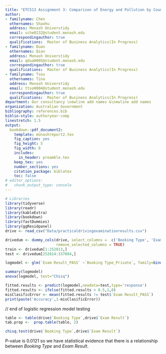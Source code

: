 ```yaml
---
title: "ETC513 Assignment 3: Comparison of Energy and Pollution by Country"
author:
- familyname: Chen
  othernames: Shaohu
  address: Monash Universtidy
  email: sche0232@student.monash.edu
  correspondingauthor: true
  qualifications:  Master of Business Analytics(In Progress)
- familyname: Duan
  othernames: Qian
  address: Monash Universtidy
  email: qdua0005@student.monash.edu
  correspondingauthor: true
  qualifications:  Master of Business Analytics(In Progress)
- familyname: Tsou
  othernames: Tina
  address: Monash Universtidy
  email: ttso0004@student.monash.edu
  correspondingauthor: true
  qualifications:  Master of Business Analytics(In Progress)
department: Our consultancy \newline add names &\newline add names
organization: Australian Government 
bibliography: references.bib
biblio-style: authoryear-comp
linestretch: 1.5
output:
  bookdown::pdf_document2:
    template: monashreport2.tex
    fig_caption: yes
    fig_height: 5
    fig_width: 8
    includes:
      in_header: preamble.tex
    keep_tex: yes
    number_sections: yes
    citation_package: biblatex
    toc: false
# editor_options: 
#   chunk_output_type: console
---
```


```r
# Libraries
library(tidyverse)
library(readr)
library(kableExtra)
library(bookdown)
library(fastDummies)
library(ggResidpanel)
drive <- read_csv("Data/practicaldrivingexaminationresults.csv")
```

\section*{Introduction}




\section*{Step 1}




\section*{Step 2}


\section*{Step 3}

```r
drivedum <- dummy_cols(drive, select_columns =  c('Booking Type', 'Exam Result', 'Product Type Name'),
                       remove_selected_columns = TRUE)
train <- drivedum[1:252813,]
test <- drivedum[252814:337084,]

logmodel <- glm(`Exam Result_PASS` ~`Booking Type_Private`, family=binomial(link='logit'),data=train)

summary(logmodel)
anova(logmodel, test="Chisq")
```

```r
fitted.results <- predict(logmodel,newdata=test,type='response')
fitted.results <- ifelse(fitted.results > 0.5,1,0)
misClasificError <- mean(fitted.results != test$`Exam Result_PASS`)
print(paste('Accuracy',1-misClasificError))
```
// end of logistic regression model testing

```r
table <- table(drive$`Booking Type`,drive$`Exam Result`)
tab.prop <-  prop.table(table, 2)

chisq.test(drive$`Booking Type`,drive$`Exam Result`)
```
P-value is 0.0121 so we have statistical evidence that there is a relationship between *Booking Type* and *Exam Result*.

```r

```

